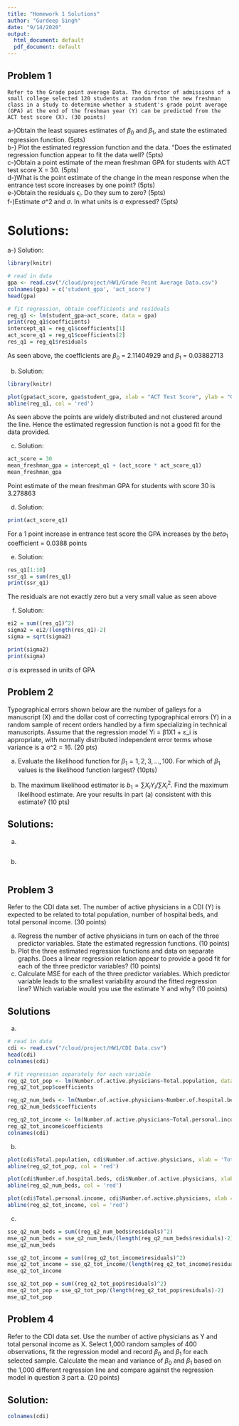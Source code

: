 ```yaml
---
title: "Homework 1 Solutions"
author: "Gurdeep Singh"
date: "9/14/2020"
output:
  html_document: default
  pdf_document: default
---
```



## Problem 1

	Refer to the Grade point average Data. The director of admissions of a small college selected 120 students at random from the new freshman class in a study to determine whether a student's grade point average (GPA) at the end of the freshman year (Y) can be predicted from the ACT test score (X). (30 points)

a-)Obtain the least squares estimates of $\beta_{0}$ and $\beta_{1}$, and state the estimated regression function. (5pts)\
b-)	Plot the estimated regression function and the data. "Does the estimated regression function appear to fit the data well? (5pts)\
c-)Obtain a point estimate of the mean freshman GPA for students with ACT test score X = 30. (5pts)\
d-)What is the point estimate of the change in the mean response when the entrance test score increases by one point? (5pts)\
e-)Obtain the residuals $\epsilon_{i}$. Do they sum to zero? (5pts)\
f-)Estimate $\sigma$^2 and $\sigma$. In what units is σ expressed? (5pts)\

# Solutions:
a-)
Solution:
```r
library(knitr)

# read in data
gpa <- read.csv("/cloud/project/HW1/Grade Point Average Data.csv")
colnames(gpa) = c('student_gpa', 'act_score')
head(gpa)

# fit regression, obtain coefficients and residuals
reg_q1 <- lm(student_gpa~act_score, data = gpa)
print(reg_q1$coefficients)
intercept_q1 = reg_q1$coefficients[1]
act_score_q1 = reg_q1$coefficients[2]
res_q1 = reg_q1$residuals
```
As seen above, the coefficients are $\beta_0$ = 2.11404929 and $\beta_1$ = 0.03882713

b) 
Solution: 
```r
library(knitr)

plot(gpa$act_score, gpa$student_gpa, xlab = "ACT Test Score", ylab = "GPA")
abline(reg_q1, col = 'red')
```

As seen above the points are widely distributed and not clustered around the line. Hence the estimated regression function is not a good fit for the data provided.

c) 
Solution: 
```r
act_score = 30
mean_freshman_gpa = intercept_q1 + (act_score * act_score_q1)
mean_freshman_gpa
```
Point estimate of the mean freshman GPA for students with score 30 is 3.278863

d) 
Solution: 
```r
print(act_score_q1)
```
For a 1 point increase in entrance test score the GPA increases by the $beta_1$ coefficient = 0.0388 points

e) 
Solution: 
```r
res_q1[1:10]
ssr_q1 = sum(res_q1)
print(ssr_q1)
```

The residuals are not exactly zero but a very small value as seen above

f) 
Solution: 
```r
ei2 = sum((res_q1)^2)
sigma2 = ei2/(length(res_q1)-2)
sigma = sqrt(sigma2)

print(sigma2)
print(sigma)

```
$\sigma$ is expressed in units of GPA

## Problem 2

Typographical errors shown below are the number of galleys for a manuscript (X) and the dollar cost of correcting typographical errors (Y) in a random sample of recent orders handled by a firm specializing in technical manuscripts. Assume that the regression model Yi = β1X1 + ε_i  is appropriate, with normally distributed independent error terms whose variance is a σ^2 = 16. (20 pts)

a) Evaluate the likelihood function for $\beta_{1}= 1,2, 3,…,100$. For which of $\beta_{1}$ values is the likelihood function largest? (10pts)\

b) The maximum likelihood estimator is $b_{1}=\sum X_{i} Y_{i}/\sum X_{i}^2$.  Find the maximum likelihood estimate. Are your results in part (a) consistent with this estimate? (10 pts)\

## Solutions:
a) 
```r

```
b) 

```r

```

## Problem 3

Refer to the CDI data set. The number of active physicians in a CDI (Y) is
expected to be related to total population, number of hospital beds, and total personal income. (30 points)

a)	Regress the number of active physicians in turn on each of the three predictor variables. State the estimated regression functions. (10 points)\
b)	Plot the three estimated regression functions and data on separate graphs. Does a linear regression relation appear to provide a good fit for each of the three predictor variables? (10 points)\
c)	Calculate MSE for each of the three predictor variables. Which predictor variable leads to the smallest variability around the fitted regression line? Which variable would you use the estimate Y and why? (10 points)\


## Solutions

a) 

```r
# read in data
cdi <- read.csv("/cloud/project/HW1/CDI Data.csv")
head(cdi)
colnames(cdi)

# fit regression separately for each variable 
reg_q2_tot_pop <- lm(Number.of.active.physicians~Total.population, data = cdi)
reg_q2_tot_pop$coefficients

reg_q2_num_beds <- lm(Number.of.active.physicians~Number.of.hospital.beds, data = cdi)
reg_q2_num_beds$coefficients

reg_q2_tot_income <- lm(Number.of.active.physicians~Total.personal.income, data = cdi)
reg_q2_tot_income$coefficients
colnames(cdi)
```
b) 
```r
plot(cdi$Total.population, cdi$Number.of.active.physicians, xlab = 'Total Population', ylab = 'Number of Active Physicians')
abline(reg_q2_tot_pop, col = 'red')

plot(cdi$Number.of.hospital.beds, cdi$Number.of.active.physicians, xlab = 'Number of Hospital beds', ylab = 'Number of Active Physicians')
abline(reg_q2_num_beds, col = 'red')

plot(cdi$Total.personal.income, cdi$Number.of.active.physicians, xlab = 'Total Personal Income', ylab = 'Number of Active Physicians')
abline(reg_q2_tot_income, col = 'red')

```
c) 
```r
sse_q2_num_beds = sum((reg_q2_num_beds$residuals)^2)
mse_q2_num_beds = sse_q2_num_beds/(length(reg_q2_num_beds$residuals)-2)
mse_q2_num_beds

sse_q2_tot_income = sum((reg_q2_tot_income$residuals)^2)
mse_q2_tot_income = sse_q2_tot_income/(length(reg_q2_tot_income$residuals)-2)
mse_q2_tot_income

sse_q2_tot_pop = sum((reg_q2_tot_pop$residuals)^2)
mse_q2_tot_pop = sse_q2_tot_pop/(length(reg_q2_tot_pop$residuals)-2)
mse_q2_tot_pop
```
## Problem 4
Refer to the CDI data set. Use the number of active physicians as Y and total personal income as X. Select 1,000 random samples of 400 observations, fit the regression model and record $\beta_{0}$ and $\beta_{1}$ for each selected sample. Calculate the mean and variance of $\beta_{0}$ and $\beta_{1}$ based on the 1,000 different regression line and compare against the regression model in question 3 part a. (20 points)

## Solution: 

```r
colnames(cdi)
```
